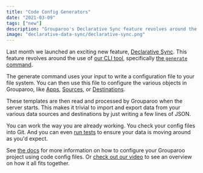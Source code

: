 ```yaml
---
title: "Code Config Generators"
date: "2021-03-09"
tags: ["new"]
description: "Grouparoo's Declarative Sync feature revolves around the use of the generate command within our CLI tool."
image: "declarative-data-sync/declarative-sync.png"
---
```


Last month we launched an exciting new feature, [Declarative Sync](/blog/declarative-data-sync). This feature revolves around the use of [our CLI tool](/docs/cli), specifically [the `generate` command](/docs/cli/config#generate).

The generate command uses your input to write a configuration file to your file system. You can then use this file to configure the various objects in Grouparoo, like [Apps](/docs/config/code-config/apps), [Sources](/docs/config/code-config/sources), or [Destinations](/docs/config/code-config/destinations).

These templates are then read and processed by Grouparoo when the server starts. This makes it trivial to import and export data from your various data sources and destinations by just writing a few lines of JSON.

You can work the way you are already working. You check your config files into Git. And you can even [run tests](/docs/running/testing) to ensure your data is moving around as you'd expect.

See [the docs](/docs/config/code-config) for more information on how to configure your Grouparoo project using code config files. Or [check out our video](https://youtu.be/kQ789gMXJB8) to see an overview on how it all fits together.
